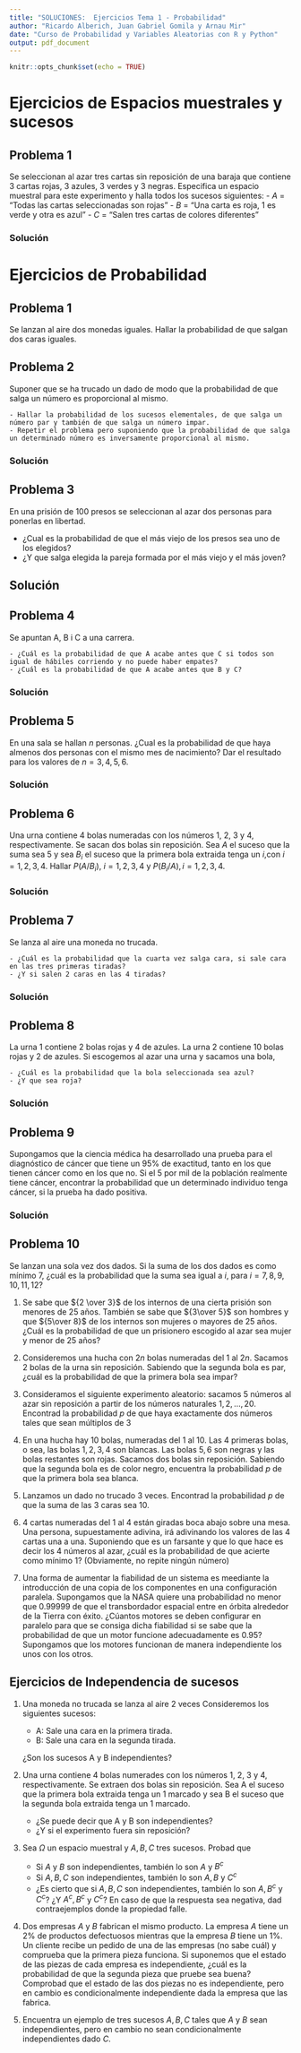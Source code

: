 ```yaml
---
title: "SOLUCIONES:  Ejercicios Tema 1 - Probabilidad"
author: "Ricardo Alberich, Juan Gabriel Gomila y Arnau Mir"
date: "Curso de Probabilidad y Variables Aleatorias con R y Python"
output: pdf_document
---
```


```r
knitr::opts_chunk$set(echo = TRUE)
```


#  Ejercicios de Espacios muestrales y sucesos

## Problema 1

Se seleccionan al azar tres cartas sin reposición de una baraja que contiene 3 cartas rojas, 3 azules, 3 verdes y 3 negras. Especifica un espacio muestral para este experimento y halla todos los sucesos siguientes:
    - $A$ = "Todas las cartas seleccionadas son rojas"
    - $B$ = "Una carta es roja, 1 es verde y otra es azul"
    - $C$ = "Salen tres cartas de colores diferentes"

### Solución

#  Ejercicios de Probabilidad

## Problema 1

Se lanzan al aire dos monedas iguales. Hallar la probabilidad de que salgan dos caras iguales.

## Problema 2

Suponer que se ha trucado un dado de modo que la probabilidad de que salga un número es proporcional al mismo.

    - Hallar la probabilidad de los sucesos elementales, de que salga un número par y también de que salga un número impar.
    - Repetir el problema pero suponiendo que la probabilidad de que salga un determinado número es inversamente proporcional al mismo.


### Solución

## Problema 3

En una prisión de 100 presos se seleccionan al azar dos personas para ponerlas en libertad. 

- ¿Cual es la probabilidad de que el más viejo de los presos sea uno de los elegidos?
- ¿Y que salga elegida la pareja formada por el más viejo y el más joven?

## Solución

## Problema 4

Se apuntan A, B i C a una carrera.

    - ¿Cuál es la probabilidad de que A acabe antes que C si todos son igual de hábiles corriendo y no puede haber empates?
    - ¿Cuál es la probabilidad de que A acabe antes que B y C?

### Solución

## Problema 5

En una sala se hallan $n$ personas. ¿Cual es la probabilidad de que haya almenos dos personas con el mismo mes de nacimiento? Dar el resultado para los valores de  $n=3,4,5,6$.

### Solución

## Problema 6

Una urna contiene 4 bolas numeradas con los números 1, 2, 3 y 4, respectivamente. Se sacan dos bolas sin reposición. Sea  $A$ el suceso que la suma sea 5 y sea $B_i$ el suceso que la primera bola extraida tenga un $i$,con $i=1,2,3,4$. Hallar $P(A/B_i),\  i=1,2,3,4$ y $P(B_i/A), i=1,2,3,4$.


### Solución

## Problema 7

Se lanza al aire una moneda no trucada.

    - ¿Cuál es la probabilidad que la cuarta vez salga cara, si sale cara en las tres primeras tiradas?
    - ¿Y si salen 2 caras en las 4 tiradas?

### Solución

## Problema 8

La urna 1 contiene 2 bolas rojas y 4 de azules. La urna 2 contiene 10 bolas rojas y 2 de azules. Si escogemos al azar una urna y sacamos una bola, 

    - ¿Cuál es la probabilidad que la bola seleccionada sea azul? 
    - ¿Y que sea roja?

### Solución

## Problema 9

Supongamos que la ciencia médica ha desarrollado una prueba para el diagnóstico de cáncer que tiene un 95\% de exactitud, tanto en los que tienen cáncer como en los que no. Si el 5 por mil de la población realmente tiene cáncer, encontrar la probabilidad que un determinado individuo tenga cáncer, si la prueba ha dado positiva.

### Solución

## Problema 10

Se lanzan una sola vez dos dados. Si la suma de los dos dados es como mínimo 7, ¿cuál es la probabilidad que la suma sea igual a $i$, para $i=7,8,9,10,11,12$?

1. Se sabe que ${2 \over 3}$ de los internos de una cierta prisión son menores de 25 años. También se sabe que ${3\over 5}$ son hombres y que ${5\over 8}$ de los internos son mujeres o mayores de 25 años. ¿Cuál es la probabilidad de que un prisionero escogido al azar sea mujer y menor de 25 años?

1. Consideremos una hucha con $2n$ bolas numeradas del $1$ al $2n$. Sacamos $2$ bolas de la urna sin reposición. Sabiendo que la segunda bola es par, ¿cuál es la probabilidad de que la primera bola sea impar?

1. Consideramos el siguiente experimento aleatorio: sacamos $5$ números al azar sin reposición a partir de los números naturales $1,2,\dots,20$. Encontrad la probabilidad $p$ de que haya exactamente dos números tales que sean múltiplos de $3$

1. En una hucha hay $10$ bolas, numeradas del $1$ al $10$. Las $4$ primeras bolas, o sea, las bolas $1,2,3,4$ son blancas. Las bolas $5,6$ son negras y las bolas restantes son rojas. Sacamos dos bolas sin reposición. Sabiendo que la segunda bola es de color negro, encuentra la probabilidad $p$ de que la primera bola sea blanca.

1. Lanzamos un dado no trucado 3 veces. Encontrad la probabilidad $p$ de que la suma de las 3 caras sea $10$.


1. 4 cartas numeradas del 1 al 4 están giradas boca abajo sobre una mesa. Una persona, supuestamente adivina, irá adivinando los valores de las 4 cartas una a una. Suponiendo que es un farsante y que lo que hace es decir los 4 números al azar, ¿cuál es la probabilidad de que acierte como mínimo 1? (Obviamente, no repite ningún número)

1. Una forma de aumentar la fiabilidad de un sistema es meediante la introducción de una copia de los componentes en una configuración paralela. Supongamos que la NASA quiere una probabilidad no menor que 0.99999 de que el transbordador espacial entre en órbita alrededor de la Tierra con éxito. ¿Cúantos motores se deben configurar en paralelo para que se consiga dicha fiabilidad si se sabe que la probabilidad de que un motor funcione adecuadamente es 0.95? Supongamos que los motores funcionan de manera independiente los unos con los otros.


##  Ejercicios de Independencia de sucesos

1. Una moneda no trucada se lanza al aire 2 veces Consideremos los siguientes sucesos:

    - A: Sale una cara en la primera tirada.
    - B: Sale una cara en la segunda tirada.

    ¿Son los sucesos A y B independientes?

1. Una urna contiene 4 bolas numerades con los números 1, 2, 3 y 4, respectivamente. Se extraen dos bolas sin reposición. Sea A el suceso que la primera bola extraida tenga un 1 marcado y sea B el suceso que la segunda bola extraida tenga un 1 marcado. 

    - ¿Se puede decir que A y B son independientes?
    - ¿Y si el experimento fuera sin reposición?

1. Sea $\Omega$ un espacio muestral y $A,B,C$ tres sucesos. Probad que

    - Si $A$ y $B$ son independientes, también lo son $A$ y $B^c$
    - Si $A,B,C$ son independientes, también lo son $A,B$ y $C^c$
    - ¿Es cierto que si $A,B,C$ son independientes, también lo son $A,B^c$ y $C^c$? ¿Y $A^c, B^c$ y $C^c$? En caso de que la respuesta sea negativa, dad contraejemplos donde la propiedad falle.

1. Dos empresas $A$ y $B$ fabrican el mismo producto. La empresa $A$ tiene un $2\%$ de productos defectuosos mientras que la empresa $B$ tiene un $1\%$. Un cliente recibe un pedido de una de las empresas (no sabe cuál) y comprueba que la primera pieza funciona. Si suponemos que el estado de las piezas de cada empresa es independiente, ¿cuál es la probabilidad de que la segunda pieza que pruebe sea buena? Comprobad que el estado de las dos piezas no es independiente, pero en cambio es condicionalmente independiente dada la empresa que las fabrica.

1. Encuentra un ejemplo de tres sucesos $A,B,C$ tales que $A$ y $B$ sean independientes, pero en cambio no sean condicionalmente independientes dado $C$.